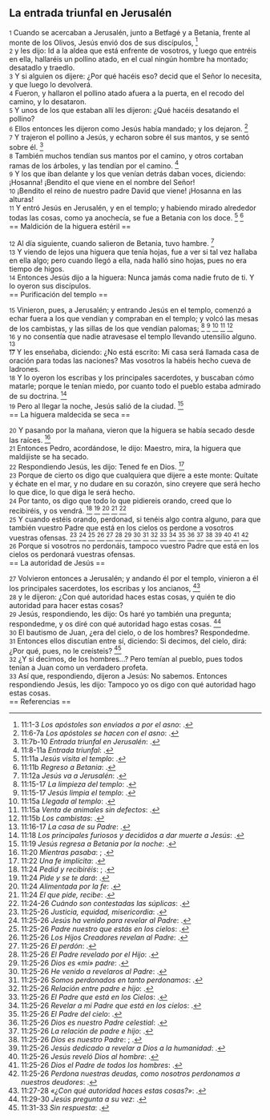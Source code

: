 == La entrada triunfal en Jerusalén ==

{{anchor|1}} <small>1</small> Cuando se acercaban a Jerusalén, junto a Betfagé y a Betania, frente al monte de los Olivos, Jesús envió dos de sus discípulos, <ref>11:1-3 ''Los apóstoles son enviados a por el asno'': {{lib|LU|172|3|6}}.</ref><br>
{{anchor|2}} <small>2</small> y les dijo: Id a la aldea que está enfrente de vosotros, y luego que entréis en ella, hallaréis un pollino atado, en el cual ningún hombre ha montado; desatadlo y traedlo.<br>
{{anchor|3}} <small>3</small> Y si alguien os dijere: ¿Por qué hacéis eso? decid que el Señor lo necesita, y que luego lo devolverá.<br>
{{anchor|4}} <small>4</small> Fueron, y hallaron el pollino atado afuera a la puerta, en el recodo del camino, y lo desataron.<br>
{{anchor|5}} <small>5</small> Y unos de los que estaban allí les dijeron: ¿Qué hacéis desatando el pollino?<br>
{{anchor|6}} <small>6</small> Ellos entonces les dijeron como Jesús había mandado; y los dejaron. <ref>11:6-7a ''Los apóstoles se hacen con el asno'': {{lib|LU|172|3|6}}.</ref><br>
{{anchor|7}} <small>7</small> Y trajeron el pollino a Jesús, y echaron sobre él sus mantos, y se sentó sobre él. <ref>11:7b-10 ''Entrada triunfal en Jerusalén'': {{lib|LU|172|3|9}}.</ref><br>
{{anchor|8}} <small>8</small> También muchos tendían sus mantos por el camino, y otros cortaban ramas de los árboles, y las tendían por el camino. <ref>11:8-11a ''Entrada triunfal'': {{lib|LU|127|5|6}}.</ref><br>
{{anchor|9}} <small>9</small> Y los que iban delante y los que venían detrás daban voces, diciendo: ¡Hosanna! ¡Bendito el que viene en el nombre del Señor!<br>
{{anchor|10}} <small>10</small> ¡Bendito el reino de nuestro padre David que viene! ¡Hosanna en las alturas!<br>
{{anchor|11}} <small>11</small> Y entró Jesús en Jerusalén, y en el templo; y habiendo mirado alrededor todas las cosas, como ya anochecía, se fue a Betania con los doce. <ref>11:11a ''Jesús visita el templo'': {{lib|LU|172|4|1}}.</ref> <ref>11:11b ''Regreso a Betania'': {{lib|LU|172|4|3}}.</ref><br>
== Maldición de la higuera estéril ==

{{anchor|12}} <small>12</small> Al día siguiente, cuando salieron de Betania, tuvo hambre. <ref>11:12a ''Jesús va a Jerusalén'': {{lib|LU|173|0|1}}.</ref><br>
{{anchor|13}} <small>13</small> Y viendo de lejos una higuera que tenía hojas, fue a ver si tal vez hallaba en ella algo; pero cuando llegó a ella, nada halló sino hojas, pues no era tiempo de higos.<br>
{{anchor|14}} <small>14</small> Entonces Jesús dijo a la higuera: Nunca jamás coma nadie fruto de ti. Y lo oyeron sus discípulos.<br>
== Purificación del templo ==

{{anchor|15}} <small>15</small> Vinieron, pues, a Jerusalén; y entrando Jesús en el templo, comenzó a echar fuera a los que vendían y compraban en el templo; y volcó las mesas de los cambistas, y las sillas de los que vendían palomas; <ref>11:15-17 ''La limpieza del templo'': {{lib|LU|175|4|6}}.</ref> <ref>11:15-17 ''Jesús limpia el templo'': {{lib|LU|173|1|7}}.</ref> <ref>11:15a ''Llegada al templo'': {{lib|LU|173|0|3}}.</ref> <ref>11:15a ''Venta de animales sin defectos'': {{lib|LU|173|1|1}}.</ref> <ref>11:15b ''Los cambistas'': {{lib|LU|173|1|3}}.</ref><br>
{{anchor|16}} <small>16</small> y no consentía que nadie atravesase el templo llevando utensilio alguno. <ref>11:16-17 ''La casa de su Padre'': {{lib|LU|125|1|1}}.</ref><br>
{{anchor|17}} <small>17</small> Y les enseñaba, diciendo: ¿No está escrito: Mi casa será llamada casa de oración para todas las naciones? Mas vosotros la habéis hecho cueva de ladrones.<br>
{{anchor|18}} <small>18</small> Y lo oyeron los escribas y los principales sacerdotes, y buscaban cómo matarle; porque le tenían miedo, por cuanto todo el pueblo estaba admirado de su doctrina. <ref>11:18 ''Los principales furiosos y decididos a dar muerte a Jesús'': {{lib|LU|173|1|9}}.</ref><br>
{{anchor|19}} <small>19</small> Pero al llegar la noche, Jesús salió de la ciudad. <ref>11:19 ''Jesús regresa a Betania por la noche'': {{lib|LU|173|5|5}}.</ref><br>
== La higuera maldecida se seca ==

{{anchor|20}} <small>20</small> Y pasando por la mañana, vieron que la higuera se había secado desde las raíces. <ref>11:20 ''Mientras pasaba'': {{lib|LU|171|7|5}}; {{lib|LU|171|7|9}}.</ref><br>
{{anchor|21}} <small>21</small> Entonces Pedro, acordándose, le dijo: Maestro, mira, la higuera que maldijiste se ha secado.<br>
{{anchor|22}} <small>22</small> Respondiendo Jesús, les dijo: Tened fe en Dios. <ref>11:22 ''Una fe implícita'': {{lib|LU|156|5|12}}.</ref><br>
{{anchor|23}} <small>23</small> Porque de cierto os digo que cualquiera que dijere a este monte: Quítate y échate en el mar, y no dudare en su corazón, sino creyere que será hecho lo que dice, lo que diga le será hecho.<br>
{{anchor|24}} <small>24</small> Por tanto, os digo que todo lo que pidiereis orando, creed que lo recibiréis, y os vendrá. <ref>11:24 ''Pedid y recibiréis'': {{lib|LU|167|5|2}}; {{lib|LU|168|4|13}}.</ref> <ref>11:24 ''Pide y se te dará'': {{lib|LU|131|10|5}}.</ref> <ref>11:24 ''Alimentada por la fe'': {{lib|LU|168|4|10}}.</ref> <ref>11:24 ''El que pide, recibe'': {{lib|LU|144|2|3}}.</ref> <ref>11:24-26 ''Cuándo son contestadas las súplicas'': {{lib|LU|146|2|7}}.</ref><br>
{{anchor|25}} <small>25</small> Y cuando estéis orando, perdonad, si tenéis algo contra alguno, para que también vuestro Padre que está en los cielos os perdone a vosotros vuestras ofensas. <ref>11:25-26 ''Justicia, equidad, misericordia'': {{lib|LU|133|4|7}}.</ref> <ref>11:25-26 ''Jesús ha venido para revelar al Padre'': {{lib|LU|153|2|4}}.</ref> <ref>11:25-26 ''Padre nuestro que estás en los cielos'': {{lib|LU|100|7|16}}.</ref> <ref>11:25-26 ''Los Hijos Creadores revelan al Padre'': {{lib|LU|20|10|3}}.</ref> <ref>11:25-26 ''El perdón'': {{lib|LU|146|2|4}}.</ref> <ref>11:25-26 ''El Padre revelado por el Hijo'': {{lib|LU|169|4|2}}.</ref> <ref>11:25-26 ''Dios es «mi» padre'': {{lib|LU|131|10|5}}.</ref> <ref>11:25-26 ''He venido a revelaros al Padre'': {{lib|LU|165|3|8}}.</ref> <ref>11:25-26 ''Somos perdonados en tanto perdonamos'': {{lib|LU|170|3|4}}.</ref> <ref>11:25-26 ''Relación entre padre e hijo'': {{lib|LU|131|10|6}}.</ref> <ref>11:25-26 ''El Padre que está en los Cielos'': {{lib|LU|142|3|8}}.</ref> <ref>11:25-26 ''Revelar a mi Padre que está en los cielos'': {{lib|LU|193|0|3}}.</ref> <ref>11:25-26 ''El Padre del cielo'': {{lib|LU|196|0|2}}.</ref> <ref>11:25-26 ''Dios es nuestro Padre celestial'': {{lib|LU|131|10|2}}.</ref> <ref>11:25-26 ''La relación de padre e hijo'': {{lib|LU|131|10|8}}.</ref> <ref>11:25-26 ''Dios es nuestro Padre'': {{lib|LU|141|4|2}}; {{lib|LU|149|6|8}}.</ref> <ref>11:25-26 ''Jesús dedicado a revelar a Dios a la humanidad'': {{lib|LU|120|2|8}}.</ref> <ref>11:25-26 ''Jesús reveló Dios al hombre'': {{lib|LU|16|9|6}}.</ref> <ref>11:25-26 ''Dios el Padre de todos los hombres'': {{lib|LU|194|4|6}}.</ref> <ref>11:25-26 ''Perdona nuestras deudas, como nosotros perdonamos a nuestros deudores'': {{lib|LU|188|4|13}}.</ref><br>
{{anchor|26}} <small>26</small> Porque si vosotros no perdonáis, tampoco vuestro Padre que está en los cielos os perdonará vuestras ofensas.<br>
== La autoridad de Jesús ==

{{anchor|27}} <small>27</small> Volvieron entonces a Jerusalén; y andando él por el templo, vinieron a él los principales sacerdotes, los escribas y los ancianos, <ref>11:27-28 ''«¿Con qué autoridad haces estas cosas?»'': {{lib|LU|173|2|2}}.</ref><br>
{{anchor|28}} <small>28</small> y le dijeron: ¿Con qué autoridad haces estas cosas, y quién te dio autoridad para hacer estas cosas?<br>
{{anchor|29}} <small>29</small> Jesús, respondiendo, les dijo: Os haré yo también una pregunta; respondedme, y os diré con qué autoridad hago estas cosas. <ref>11:29-30 ''Jesús pregunta a su vez'': {{lib|LU|173|2|4}}.</ref><br>
{{anchor|30}} <small>30</small> El bautismo de Juan, ¿era del cielo, o de los hombres? Respondedme.<br>
{{anchor|31}} <small>31</small> Entonces ellos discutían entre sí, diciendo: Si decimos, del cielo, dirá: ¿Por qué, pues, no le creísteis? <ref>11:31-33 ''Sin respuesta'': {{lib|LU|173|2|5}}.</ref><br>
{{anchor|32}} <small>32</small> ¿Y si decimos, de los hombres...? Pero temían al pueblo, pues todos tenían a Juan como un verdadero profeta.<br>
{{anchor|33}} <small>33</small> Así que, respondiendo, dijeron a Jesús: No sabemos. Entonces respondiendo Jesús, les dijo: Tampoco yo os digo con qué autoridad hago estas cosas.<br>
== Referencias ==

<references />
